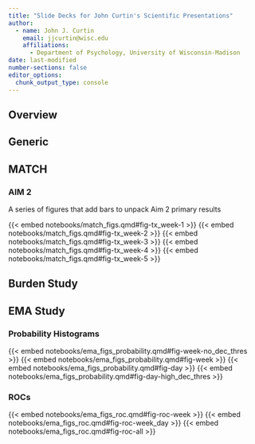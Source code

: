 ```yaml
---
title: "Slide Decks for John Curtin's Scientific Presentations"
author:
  - name: John J. Curtin 
    email: jjcurtin@wisc.edu
    affiliations:
      - Department of Psychology, University of Wisconsin-Madison 
date: last-modified
number-sections: false 
editor_options: 
  chunk_output_type: console
---
```


## Overview 

## Generic

## MATCH

### AIM 2

A series of figures that add bars to unpack Aim 2 primary results

{{< embed notebooks/match_figs.qmd#fig-tx_week-1 >}}
{{< embed notebooks/match_figs.qmd#fig-tx_week-2 >}}
{{< embed notebooks/match_figs.qmd#fig-tx_week-3 >}}
{{< embed notebooks/match_figs.qmd#fig-tx_week-4 >}}
{{< embed notebooks/match_figs.qmd#fig-tx_week-5 >}}

## Burden Study 

## EMA Study 

### Probability Histograms 

{{< embed notebooks/ema_figs_probability.qmd#fig-week-no_dec_thres >}}
{{< embed notebooks/ema_figs_probability.qmd#fig-week >}}
{{< embed notebooks/ema_figs_probability.qmd#fig-day >}}
{{< embed notebooks/ema_figs_probability.qmd#fig-day-high_dec_thres >}}

### ROCs 

{{< embed notebooks/ema_figs_roc.qmd#fig-roc-week >}}
{{< embed notebooks/ema_figs_roc.qmd#fig-roc-week_day >}}
{{< embed notebooks/ema_figs_roc.qmd#fig-roc-all >}}
